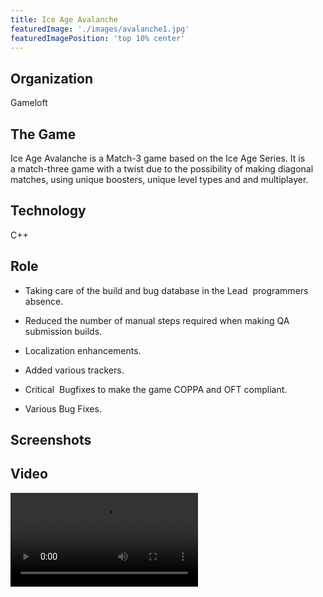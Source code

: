 ```yaml
---
title: Ice Age Avalanche
featuredImage: './images/avalanche1.jpg'
featuredImagePosition: 'top 10% center'
---
```


## Organization

Gameloft

## The Game

Ice Age Avalanche is a Match-3 game based on the Ice Age Series. It is a match-three game with a twist due to the
possibility of making diagonal matches, using unique boosters, unique level types and and multiplayer.

## Technology

C++

## Role

-   Taking care of the build and bug database in the Lead  programmers absence.

-   Reduced the number of manual steps required when making QA submission builds.

-   Localization enhancements.

-   Added various trackers.

-   Critical  Bugfixes to make the game COPPA and OFT compliant.

-   Various Bug Fixes.

## Screenshots

<ImageGallery relativeDirectory={props.path} />

## Video

<Video src="https://www.youtube.com/embed/ibVEW136dqo" title="Ice Age Avalanche Video" />

## Downloads

~~Itunes App Store~~

~~[Google Play]~~
